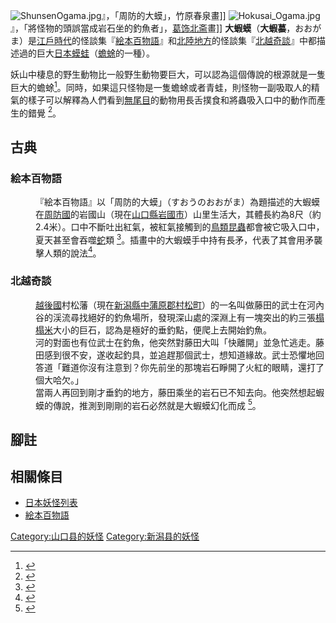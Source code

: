 [[File:ShunsenOgama.jpg|right]]』，「周防的大蟆」，竹原春泉畫]]
[[File:Hokusai_Ogama.jpg|right]]』，「將怪物的頭誤當成岩石坐的釣魚者」，[[葛饰北斋|葛饰北斋]]畫]]
'''大蝦蟆'''（'''大蝦蟇'''，おおがま）是[[江戶時代|江戶時代]]的怪談集『[[絵本百物語|絵本百物語]]』和[[北陸地方|北陸地方]]的怪談集『[[北越奇談|北越奇談]]』中都描述過的巨大[[日本蟆蛙|日本蟆蛙]]（[[蟾蜍|蟾蜍]]的一種）。

妖山中棲息的野生動物比一般野生動物要巨大，可以認為這個傳說的根源就是一隻巨大的蟾蜍<ref>{{Cite book<!--|和書-->|author=[[村上健司|村上健司]]編著|title=妖怪事典|year=2000|publisher=[[毎日新聞社|毎日新聞社]]|isbn=978-4-620-31428-0 |pages=69頁}}</ref>。同時，如果這只怪物是一隻蟾蜍或者青蛙，則怪物一副吸取人的精氣的樣子可以解釋為人們看到[[無尾目|無尾目]]的動物用長舌撲食和將蟲吸入口中的動作而產生的錯覺 <ref>{{Cite book<!--|和書-->|title=妖怪事典|pages=114頁}}</ref>。

== 古典 ==
=== 絵本百物語 ===
: 『絵本百物語』以「周防的大蟆」（すおうのおおがま）為題描述的大蝦蟆在[[周防國|周防國]]的岩國山（現在[[山口縣|山口縣]][[岩國市|岩國市]]）山里生活大，其體長約為8尺（約2.4米）。口中不斷吐出紅氣，被紅氣接觸到的[[鳥類|鳥類]][[昆蟲|昆蟲]]都會被它吸入口中，夏天甚至會吞噬[[蛇|蛇]]類 <ref>{{Cite book<!--|和書-->|author=[[多田克己|多田克己]]編|title=竹原春泉絵本百物語-桃山人夜話-|year=1997|publisher=[[國書刊行會|國書刊行會]]|isbn= 978-4-336-03948-4|pages=34 頁}}</ref>。插畫中的大蝦蟆手中持有長矛，代表了其會用矛襲擊人類的說法<ref>{{Cite book<!--|和書-->|author=多田克己|title=幻想世界の住人たち|year=1990|publisher=[[新紀元社|新紀元社]]|series=Truth in fantasy|volume=IV|isbn=978- 4-915146-44-2|pages=149頁}}</ref>。

=== 北越奇談 ===
: [[越後國|越後國]]村松藩（現在[[新潟縣|新潟縣]][[中蒲原郡|中蒲原郡]][[村松町|村松町]]）的一名叫做藤田的武士在河內谷的渓流尋找絕好的釣魚場所，發現深山處的深淵上有一塊突出的約三張[[榻榻米|榻榻米]]大小的巨石，認為是極好的垂釣點，便爬上去開始釣魚。
: 河的對面也有位武士在釣魚，他突然對藤田大叫「快離開」並急忙逃走。藤田感到很不安，遂收起釣具，並追趕那個武士，想知道緣故。武士恐懼地回答道「難道你沒有注意到？你先前坐的那塊岩石睜開了火紅的眼睛，還打了個大哈欠。」
: 當兩人再回到剛才垂釣的地方，藤田乘坐的岩石已不知去向。他突然想起蝦蟆的傳說，推測到剛剛的岩石必然就是大蝦蟆幻化而成 <ref>{{Cite book<!--|和書-->|author=橘崑崙|editor=荒木常能監修・磯部定治訳|title=北越奇談現代語訳|year=1999|publisher=野島出版|isbn=978-4- 8221-0176-3|pages=160-161頁}}</ref>。

== 腳註 ==
<references/>

== 相關條目 ==
* [[日本妖怪列表|日本妖怪列表]]
* [[絵本百物語|絵本百物語]]

[[Category:山口县的妖怪|Category:山口县的妖怪]]
[[Category:新潟县的妖怪|Category:新潟县的妖怪]]
